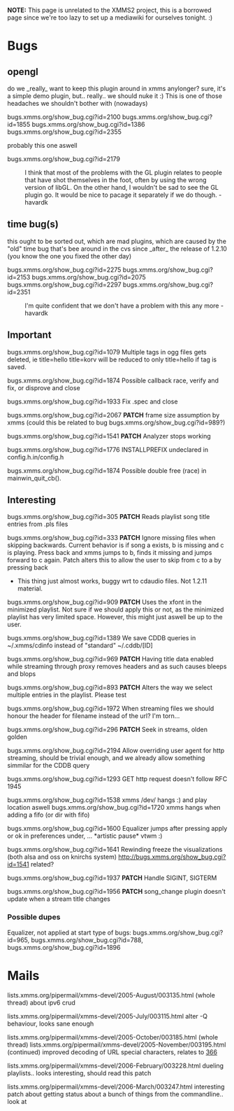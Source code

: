 '''NOTE:''' This page is unrelated to the XMMS2 project, this is a borrowed page since we're too lazy to set up a mediawiki for ourselves tonight. :)

= Bugs =

== opengl ==
do we _really_ want to keep this plugin around in xmms anylonger? sure, it's a simple demo plugin, but.. really.. we should nuke it :) This is one of those headaches we shouldn't bother with (nowadays)

bugs.xmms.org/show_bug.cgi?id=2100
bugs.xmms.org/show_bug.cgi?id=1855
bugs.xmms.org/show_bug.cgi?id=1386
bugs.xmms.org/show_bug.cgi?id=2355

probably this one aswell

bugs.xmms.org/show_bug.cgi?id=2179

:I think that most of the problems with the GL plugin relates to people that have shot themselves in the foot, often by using the wrong version of libGL.  On the other hand, I wouldn't be sad to see the GL plugin go.  It would be nice to pacage it separately if we do though. - havardk

== time bug(s) ==
this ought to be sorted out, which are mad plugins, which are caused by the "old" time bug that's bee around in the cvs since _after_ the release of 1.2.10 (you know the one you fixed the other day)

bugs.xmms.org/show_bug.cgi?id=2275
bugs.xmms.org/show_bug.cgi?id=2153
bugs.xmms.org/show_bug.cgi?id=2075
bugs.xmms.org/show_bug.cgi?id=2297
bugs.xmms.org/show_bug.cgi?id=2351

:I'm quite confident that we don't have a problem with this any more -havardk

== Important ==

bugs.xmms.org/show_bug.cgi?id=1079
Multiple tags in ogg files gets deleted, ie title=hello title=korv will be reduced to only title=hello if tag is saved.

bugs.xmms.org/show_bug.cgi?id=1874 Possible callback race, verify and fix, or disprove and close

bugs.xmms.org/show_bug.cgi?id=1933 Fix .spec and close

bugs.xmms.org/show_bug.cgi?id=2067 '''PATCH''' frame size assumption by xmms (could this be related to bug bugs.xmms.org/show_bug.cgi?id=989?)

bugs.xmms.org/show_bug.cgi?id=1541 '''PATCH''' Analyzer stops working

bugs.xmms.org/show_bug.cgi?id=1776 INSTALLPREFIX undeclared in config.h.in/config.h

bugs.xmms.org/show_bug.cgi?id=1874 Possible double free (race) in mainwin_quit_cb().

== Interesting ==
bugs.xmms.org/show_bug.cgi?id=305 '''PATCH'''
Reads playlist song title entries from .pls files

bugs.xmms.org/show_bug.cgi?id=333 '''PATCH'''
Ignore missing files when skipping backwards. Current behavior is if song a exists, b is missing and c is playing. Press back and xmms jumps to b, finds it missing and jumps forward to c again. Patch alters this to allow the user to skip from c to a by pressing back

* This thing just almost works, buggy wrt to cdaudio files.  Not 1.2.11 material.

bugs.xmms.org/show_bug.cgi?id=909 '''PATCH'''
Uses the xfont in the minimized playlist. Not sure if we should apply this or not, as the minimized playlist has very limited space. However, this might just aswell be up to the user.

bugs.xmms.org/show_bug.cgi?id=1389
We save CDDB queries in ~/.xmms/cdinfo instead of "standard" ~/.cddb/[ID]

bugs.xmms.org/show_bug.cgi?id=969 '''PATCH'''
Having title data enabled while streaming through proxy removes headers and as such causes bleeps and blops

bugs.xmms.org/show_bug.cgi?id=893 '''PATCH''' Alters the way we select multiple entries in the playlist. Please test

bugs.xmms.org/show_bug.cgi?id=1972 When streaming files we should honour the header for filename instead of the url? I'm torn...

bugs.xmms.org/show_bug.cgi?id=296 '''PATCH''' Seek in streams, olden golden

bugs.xmms.org/show_bug.cgi?id=2194 Allow overriding user agent for http streaming, should be trivial enough, and we already allow something simmilar for the CDDB query

bugs.xmms.org/show_bug.cgi?id=1293 GET http request doesn't follow RFC 1945

bugs.xmms.org/show_bug.cgi?id=1538 xmms /dev/ hangs :) and play location aswell
bugs.xmms.org/show_bug.cgi?id=1720 xmms hangs when adding a fifo (or dir with fifo)

bugs.xmms.org/show_bug.cgi?id=1600 Equalizer jumps after pressing apply or ok in preferences under, ... *artistic pause*  vtwm :)

bugs.xmms.org/show_bug.cgi?id=1641 Rewinding freeze the visualizations (both alsa and oss on knirchs system) http://bugs.xmms.org/show_bug.cgi?id=1541 related?

bugs.xmms.org/show_bug.cgi?id=1937 '''PATCH''' Handle SIGINT, SIGTERM

bugs.xmms.org/show_bug.cgi?id=1956 '''PATCH''' song_change plugin doesn't update when a stream title changes



=== Possible dupes ===

Equalizer, not applied at start type of bugs:
bugs.xmms.org/show_bug.cgi?id=965, bugs.xmms.org/show_bug.cgi?id=788, bugs.xmms.org/show_bug.cgi?id=1896

= Mails =

lists.xmms.org/pipermail/xmms-devel/2005-August/003135.html (whole thread) about ipv6 crud

lists.xmms.org/pipermail/xmms-devel/2005-July/003115.html alter -Q behaviour, looks sane enough

lists.xmms.org/pipermail/xmms-devel/2005-October/003185.html (whole thread)
lists.xmms.org/pipermail/xmms-devel/2005-November/003195.html (continued) improved decoding of URL special characters, relates to [http://bugs.xmms.org/show_bug.cgi?id=366 366]

lists.xmms.org/pipermail/xmms-devel/2006-February/003228.html dueling playlists.. looks interesting, should read this patch

lists.xmms.org/pipermail/xmms-devel/2006-March/003247.html interesting patch about getting status about a bunch of things from the commandline.. look at